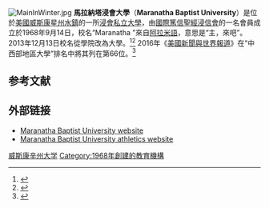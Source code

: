 {{hatnote|另見其他[[浸會大學|浸會大學]]。}} {{Infobox university
|name = Maranatha Baptist University
|image = 
|motto = To the Praise of His Glory
|established = 1968年
|type = [[私立大學|私立大學]]
|affiliation = [[國際篤信聖經浸信會|國際篤信聖經浸信會]]<ref>[http://www.centralseminary.edu/resources/nick-of-time/the-fundamental-baptist-fellowship-international The Fundamental Baptist Fellowship International] {{webarchive|url=https://web.archive.org/web/20150402175501/http://www.centralseminary.edu/resources/nick-of-time/the-fundamental-baptist-fellowship-international |date=2015-04-02 }} In The Nick of Time - Central Baptist Theological Seminary. Accessed January 27, 2015.</ref>
|president = Marty Marriott
 |city = [[水鎮_(威斯康辛州傑斐遜縣)|水鎮]]
|state=[[威斯康星州|威斯康星州]]
|country=[[美國|美國]]
|undergrad = 1200
|postgrad = 173
|staff = 
|campus =  都市，{{convert|79|acre}}
|mascot = Sabercats
|website= [http://www.mbu.edu www.mbu.edu]
|}}
[[Image:MainInWinter.jpg|thumb]]
'''馬拉納塔浸會大學'''（'''Maranatha Baptist University'''）是位於[[美國|美國]][[威斯康星州|威斯康星州]][[水鎮_(威斯康辛州傑斐遜縣)|水鎮]]的一所[[浸會|浸會]][[私立大學|私立大學]]，由[[國際篤信聖經浸信會|國際篤信聖經浸信會]]的一名會員成立於1968年9月14日，校名“Maranatha
”來自[[阿拉米語|阿拉米語]]，意思是“主，來吧”。2013年12月13日校名從學院改為大學。<ref>{{cite web|url=http://www.wdtimes.com/news/local/article_15107e76-646f-11e3-abf5-001a4bcf887a.html//|title=Maranatha Baptist Bible College Changes Name|publisher=Watertown Daily Times|accessdate=2013-12-26}}</ref><ref>{{cite web|url=http://www.mbbc.edu/advantage/maranatha-baptist-bible-college-becomes-maranatha-baptist-university//|title=MBU Name Change - Press Release|publisher=Maranatha Baptist University|accessdate=2013-12-15|deadurl=yes|archiveurl=https://web.archive.org/web/20131214063459/http://www.mbbc.edu/advantage/maranatha-baptist-bible-college-becomes-maranatha-baptist-university/|archivedate=2013-12-14}}</ref> 2016年《[[美國新聞與世界報道|美國新聞與世界報道]]》在“中西部地區大學”排名中將其列在第66位。<ref>{{cite web|title=Maranatha Baptist University|url=http://colleges.usnews.rankingsandreviews.com/best-colleges/maranatha-baptist-23172|publisher=U.S. News and World Report|accessdate=2016-03-20}}</ref>

==参考文献==
{{Reflist}}

==外部链接==
{{Commons category-inline}}
*[https://web.archive.org/web/20140212014834/http://www.mbbc.edu/ Maranatha Baptist University website]
*[https://web.archive.org/web/20140528004256/http://www.mbbc.edu/athletics/ Maranatha Baptist University athletics website]

{{coord|43.1955|-88.7391|type:edu|display=title}}

{{威斯康星州的學院和大學}}

[[Category:威斯康辛州大学|]]
[[Category:1968年創建的教育機構|Category:1968年創建的教育機構]]